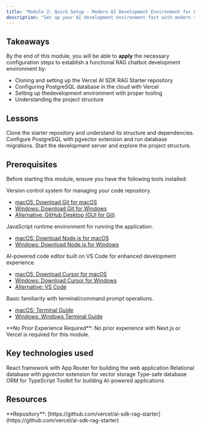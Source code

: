 ```yaml
---
title: "Module 2: Quick Setup - Modern AI Development Environment for Beginners"
description: "Set up your AI development environment fast with modern tools (Next.js, PostgreSQL, Vercel). Perfect for beginners - get your AI application running in minutes, not hours."
---
```


## Takeaways

By the end of this module, you will be able to **apply** the necessary configuration steps to establish a functional RAG chatbot development environment by:

- Cloning and setting up the Vercel AI SDK RAG Starter repository
- Configuring PostgreSQL database in the cloud with Vercel
- Setting up thedevelopment environment with proper tooling
- Understanding the project structure

## Lessons

<Columns cols={3}>
  <Card
    title="2.1 Repository Setup"
    icon="git-branch"
    href="/learning-paths/rag-chatbot/module-2-1">
    Clone the starter repository and understand its structure and dependencies.
  </Card>
  <Card
    title="2.2 Database Setup"
    icon="database"
    href="/learning-paths/rag-chatbot/module-2-2">
    Configure PostgreSQL with pgvector extension and run database migrations.
  </Card>
  <Card
    title="2.3 Development Environment"
    icon="code"
    href="/learning-paths/rag-chatbot/module-2-3">
    Start the development server and explore the project structure.
  </Card>
</Columns>

## Prerequisites

Before starting this module, ensure you have the following tools installed:

<Accordion title="Git">
  <p>Version control system for managing your code repository.</p>
  <ul>
    <li>
      <a href="https://git-scm.com/download/mac" target="_blank">
        macOS: Download Git for macOS
      </a>
    </li>
    <li>
      <a href="https://git-scm.com/download/win" target="_blank">
        Windows: Download Git for Windows
      </a>
    </li>
    <li>
      <a href="https://desktop.github.com/" target="_blank">
        Alternative: GitHub Desktop (GUI for Git)
      </a>
    </li>
  </ul>
</Accordion>

<Accordion title="Node.js 18+">
  <p>JavaScript runtime environment for running the application.</p>
  <ul>
    <li>
      <a href="https://nodejs.org/en/download/" target="_blank">
        macOS: Download Node.js for macOS
      </a>
    </li>
    <li>
      <a href="https://nodejs.org/en/download/" target="_blank">
        Windows: Download Node.js for Windows
      </a>
    </li>
  </ul>
</Accordion>

<Accordion title="Code Editor (Cursor Recommended)">
  <p>
    AI-powered code editor built on VS Code for enhanced development experience.
  </p>
  <ul>
    <li>
      <a href="https://cursor.com/downloads" target="_blank">
        macOS: Download Cursor for macOS
      </a>
    </li>
    <li>
      <a href="https://cursor.com/downloads" target="_blank">
        Windows: Download Cursor for Windows
      </a>
    </li>
    <li>
      <a href="https://code.visualstudio.com/download" target="_blank">
        Alternative: VS Code
      </a>
    </li>
  </ul>
</Accordion>

<Accordion title="Command Line Tools">
  <p>Basic familiarity with terminal/command prompt operations.</p>
  <ul>
    <li>
      <a
        href="https://support.apple.com/guide/terminal/welcome/mac"
        target="_blank">
        macOS: Terminal Guide
      </a>
    </li>
    <li>
      <a
        href="https://docs.microsoft.com/en-us/windows/terminal/"
        target="_blank">
        Windows: Windows Terminal Guide
      </a>
    </li>
  </ul>
</Accordion>

<Callout type="info">
  **No Prior Experience Required**: No prior experience with Next.js or Vercel
  is required for this module.
</Callout>

## Key technologies used

<Columns cols={2}>
  <Card title="Next.js 14" icon="react">
    React framework with App Router for building the web application
  </Card>
  <Card title="PostgreSQL" icon="database">
    Relational database with pgvector extension for vector storage
  </Card>
</Columns>
<Columns cols={2}>
  <Card title="Drizzle ORM" icon="code">
    Type-safe database ORM for TypeScript
  </Card>
  <Card title="Vercel AI SDK" icon="bot">
    Toolkit for building AI-powered applications
  </Card>
</Columns>

## Resources

<Info>
  **Repository**:
  [https://github.com/vercel/ai-sdk-rag-starter](https://github.com/vercel/ai-sdk-rag-starter)
</Info>
